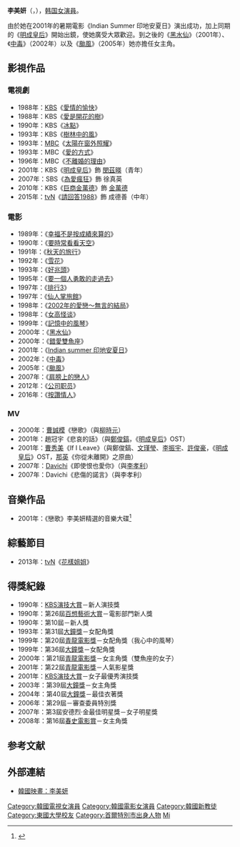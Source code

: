 {{about||[[(G)I-DLE|(G)I-DLE]]成員|曹薇娟}}
{{藝人
| 姓名 = 李美妍
| 類型 = 女演員
| 圖片 = Leemiyeon2016.png
| 民族 = 
| 原名 = 
| 外文名 = 이미연
| 外文 = ko
| 羅馬拼音 = Lee Mi-yeon
| 國籍 = {{KOR}}
| 出生日期 = {{birth_date_and_age|1971|9|23}}
| 出生地 = {{KOR}}[[首爾特別市|首爾特別市]]
| 語言 = [[韓國語|韓國語]]、[[英語|英語]]
| 教育程度 = [[東國大學|東國大學]]戲劇電影學[[學士|學士]]
| 宗教信仰 = [[基督教|基督教]]
| 配偶 = {{marriage|[[金勝友|金勝友]]|1995|2000}}
| 出道日期 = 1988年
| 經紀公司 = [[King_Kong_by_STARSHIP娛樂|King Kong by STARSHIP娛樂]] (現今)<br>Signal Entertainment Group
| 出道作 = 《[[愛情的愉快|愛情的愉快]]》
| 代表作 = 《[[明成皇后_(電視劇)|明成皇后]]》
}}

'''李美妍'''（{{lang-ko|'''이미연'''}}，{{bd|1971年|9月23日|catIdx=Lee李}}），[[大韩民国|韩国]][[女演員|女演員]]。

由於她在2001年的暑期電影《Indian Summer 印地安夏日》演出成功，加上同期的《[[明成皇后_(電視劇)|明成皇后]]》開始出鏡，使她廣受大眾歡迎。到之後的《[[黑水仙|黑水仙]]》（2001年）、《[[中毒_(電影)|中毒]]》（2002年）以及《[[颱風_(電影)|颱風]]》（2005年）她亦擔任女主角。

== 影視作品 ==
=== 電視劇 ===
*1988年：[[韓國放送公社|KBS]]《[[愛情的愉快|愛情的愉快]]》
*1988年：KBS《[[愛是開花的樹|愛是開花的樹]]》
*1990年：KBS《[[冰點_(電視劇)|冰點]]》
*1993年：KBS《[[樹林中的風|樹林中的風]]》
*1993年：[[文化廣播_(韓國)|MBC]]《[[太陽在窗外照耀|太陽在窗外照耀]]》
*1993年：MBC《[[愛的方式|愛的方式]]》
*1996年：MBC《[[不離婚的理由|不離婚的理由]]》
*2001年：KBS《[[明成皇后_(電視劇)|明成皇后]]》飾 [[閔茲暎|閔茲暎]]（青年）
*2007年：SBS《[[為愛瘋狂|為愛瘋狂]]》飾 徐真英
*2010年：KBS《[[巨商金萬德|巨商金萬德]]》飾 [[金萬德|金萬德]]
*2015年：[[TVN|tvN]]《[[請回答1988|請回答1988]]》飾 成德善（中年）
=== 電影 ===
*1989年：《[[幸福不是按成績來算的|幸福不是按成績來算的]]》
*1990年：《[[要時常看看天空|要時常看看天空]]》
*1991年：《[[秋天的旅行|秋天的旅行]]》
*1992年：《[[雪花_(電影)|雪花]]》
*1993年：《[[好兆頭|好兆頭]]》
*1995年：《[[要一個人勇敢的走過去|要一個人勇敢的走過去]]》
*1997年：《[[排行3|排行3]]》
*1997年：《[[仙人掌旅館|仙人掌旅館]]》
*1998年：《[[2002年的愛戀～無言的結局|2002年的愛戀～無言的結局]]》
*1998年：《[[女高怪谈|女高怪谈]]》
*1999年：《[[記憶中的風琴|記憶中的風琴]]》
*2000年：《[[黑水仙|黑水仙]]》 
*2000年：《[[錯愛雙魚座|錯愛雙魚座]]》
*2001年：《[[Indian_summer_印地安夏日|Indian summer 印地安夏日]]》
*2002年：《[[中毒_(電影)|中毒]]》
*2005年：《[[颱風_(電影)|颱風]]》
*2007年：《[[肩膀上的戀人|肩膀上的戀人]]》
*2012年：《[[公司职员|公司职员]]》
*2016年：《[[按讚情人|按讚情人]]》

=== MV ===
*2000年：[[曹成模|曹誠模]]《戀歌》（與[[柳時元|柳時元]]）
*2001年：趙冠宇《悲哀的話》（與[[鄭俊鎬|鄭俊鎬]]，《[[明成皇后_(電視劇)|明成皇后]]》OST）
*2001年：[[曹秀美|曹秀美]]《If I Leave》（與鄭俊鎬、[[文瑾瑩|文瑾瑩]]、[[李振宇|李振宇]]、[[許俊豪|許俊豪]]，《[[明成皇后_(電視劇)|明成皇后]]》OST，[[那英|那英]]《你從未離開》之原曲）
*2007年：[[Davichi|Davichi]]《即使恨也愛你》（與[[李孝利|李孝利]]）
*2007年：Davichi《悲傷的諾言》（與李孝利）

== 音樂作品 ==
*2001年：《戀歌》李美妍精選的音樂大碟<ref>{{Cite web |url=http://chinese.chosun.com/big5/site/data/html_dir/2001/03/15/20010315000001.html |title=李美妍的《戀歌》銷量突破400萬張 |access-date=2009-03-19 |archive-date=2013-05-28 |archive-url=https://web.archive.org/web/20130528201133/http://chinese.chosun.com/big5/site/data/html_dir/2001/03/15/20010315000001.html |dead-url=no }}</ref>

== 綜藝節目 ==
*2013年：[[tvN|tvN]]《[[花樣姐姐|花樣姐姐]]》

== 得獎紀錄 ==
*1990年：[[KBS演技大賞|KBS演技大賞]]－新人演技獎
*1990年：第26屆[[百想藝術大賞|百想藝術大賞]]－電影部門新人獎
*1990年：第10屆{{link-ko|韓國電影評論家協會獎|한국영화평론가협회상}}－新人獎
*1993年：第31屆[[大鐘獎|大鐘獎]]－女配角獎
*1999年：第20屆[[青龍電影獎|青龍電影獎]]－女配角獎（我心中的風琴）
*1999年：第36屆[[大鐘獎|大鐘獎]]－女配角獎
*2000年：第21屆[[青龍電影獎|青龍電影獎]]－女主角獎（雙魚座的女子）
*2001年：第22屆[[青龍電影獎|青龍電影獎]]－人氣影星獎
*2001年：[[KBS演技大賞|KBS演技大賞]]－女子最優秀演技獎
*2003年：第39屆[[大鐘獎|大鐘獎]]－女主角獎
*2004年：第40屆[[大鐘獎|大鐘獎]]－最佳衣著獎
*2006年：第29屆{{link-ko|黃金攝影獎|황금촬영상}}－審查委員特別獎
*2007年：第3屆安德烈·金最佳明星獎－女子明星獎
*2008年：第16屆[[春史電影賞|春史電影賞]]－女主角獎

==参考文献==
{{reflist}}

== 外部連結 ==
*[http://www.krmdb.com/artist/LeeMiyeon/index.b5.shtml 韓國映畫：李美妍] {{Wayback|url=http://www.krmdb.com/artist/LeeMiyeon/index.b5.shtml |date=20160806232229 }}

{{STARSHIP娱乐}}
{{花樣旅行系列}}
{{DEFAULTSORT:Lee}}
{{青龍電影獎}}
{{青龍電影獎最佳女主角}}
{{青龍電影獎最佳女配角}}
{{百想藝術大賞電影部門女子新人演技賞}}
{{大鐘獎最佳女主角}}
{{大鐘獎最佳女配角}}
{{春史電影賞最佳女主角}}
{{韓國電影評論家協會獎女子新人獎}}
{{導演剪輯獎年度女子演技獎}}
[[Category:韓國電視女演員|Category:韓國電視女演員]]
[[Category:韓國電影女演員|Category:韓國電影女演員]]
[[Category:韓國新教徒|Category:韓國新教徒]]
[[Category:東國大學校友|Category:東國大學校友]]
[[Category:首爾特別市出身人物|Category:首爾特別市出身人物]]
[[Category:李姓|Mi]]